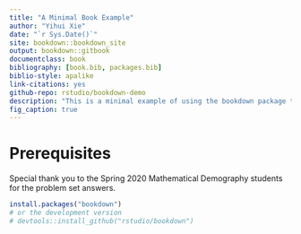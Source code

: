 ```yaml
--- 
title: "A Minimal Book Example"
author: "Yihui Xie"
date: "`r Sys.Date()`"
site: bookdown::bookdown_site
output: bookdown::gitbook
documentclass: book
bibliography: [book.bib, packages.bib]
biblio-style: apalike
link-citations: yes
github-repo: rstudio/bookdown-demo
description: "This is a minimal example of using the bookdown package to write a book. The output format for this example is bookdown::gitbook."
fig_caption: true
---
```


# Prerequisites

Special thank you to the Spring 2020 Mathematical Demography students for the problem set answers. 


```r
install.packages("bookdown")
# or the development version
# devtools::install_github("rstudio/bookdown")
```

